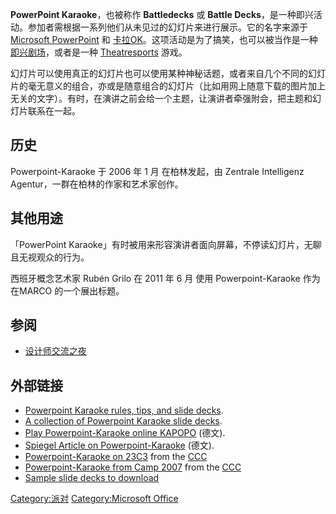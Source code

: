 {{多個問題|
{{unreferenced|time=2016-12-31T10:02:04+00:00}}
{{roughtranslation|time=2016-12-31T06:47:48+00:00}}
}}
'''PowerPoint Karaoke'''，也被称作 '''Battledecks''' 或 '''Battle Decks'''，是一种即兴活动。参加者需根据一系列他们从未见过的幻灯片来进行展示。它的名字来源于 [[Microsoft_PowerPoint|Microsoft PowerPoint]] 和 [[卡拉OK|卡拉OK]]。这项活动是为了搞笑，也可以被当作是一种[[即兴剧场|即兴剧场]]，或者是一种 [[Theatresports|Theatresports]] 游戏。

幻灯片可以使用真正的幻灯片也可以使用某种神秘话题，或者来自几个不同的幻灯片的毫无意义的组合，亦或是随意组合的幻灯片（比如用网上随意下载的图片加上无关的文字）。有时，在演讲之前会给一个主题，让演讲者牵强附会，把主题和幻灯片联系在一起。

==历史==
Powerpoint-Karaoke 于 2006 年 1 月 在柏林发起，由 Zentrale Intelligenz Agentur，一群在柏林的作家和艺术家创作。

==其他用途==
「PowerPoint Karaoke」有时被用来形容演讲者面向屏幕，不停读幻灯片，无聊且无视观众的行为。

西班牙概念艺术家 Rubén Grilo 在 2011 年 6 月 使用 Powerpoint-Karaoke 作为在MARCO 的一个展出标题。

==参阅==
* [[设计师交流之夜|设计师交流之夜]]

==外部链接==
* [http://www.powerpointkaraoke.com/ Powerpoint Karaoke rules, tips, and slide decks]{{Wayback|url=http://www.powerpointkaraoke.com/ |date=20170103212737 }}.
* [http://www.pptkaraoke.co/ A collection of Powerpoint Karaoke slide decks]{{Wayback|url=http://www.pptkaraoke.co/ |date=20161025061353 }}.
* [http://www.kapopo.de/spielen.html Play Powerpoint-Karaoke online KAPOPO]{{Wayback|url=http://www.kapopo.de/spielen.html |date=20170101001658 }} (德文).
* [http://www.spiegel.de/netzwelt/web/0,1518,398488,00.html Spiegel Article on Powerpoint-Karaoke]{{Wayback|url=http://www.spiegel.de/netzwelt/web/0,1518,398488,00.html |date=20120616162136 }} (德文).
* [http://chaosradio.ccc.de/23c3_m4v_1683.html Powerpoint-Karaoke on 23C3]{{Wayback|url=http://chaosradio.ccc.de/23c3_m4v_1683.html |date=20170101001303 }} from the [[Chaos_Computer_Club|CCC]]
* [http://chaosradio.ccc.de/camp2007_m4v_2058.html Powerpoint-Karaoke from Camp 2007]{{Wayback|url=http://chaosradio.ccc.de/camp2007_m4v_2058.html |date=20170101001609 }} from the [[Chaos_Computer_Club|CCC]]
* [https://web.archive.org/web/20170101091451/https://www.craigstrachan.com/blog/2009/10/powerpoint-karaoke-slides.html Sample slide decks to download]
[[Category:派对|Category:派对]]
[[Category:Microsoft_Office|Category:Microsoft Office]]